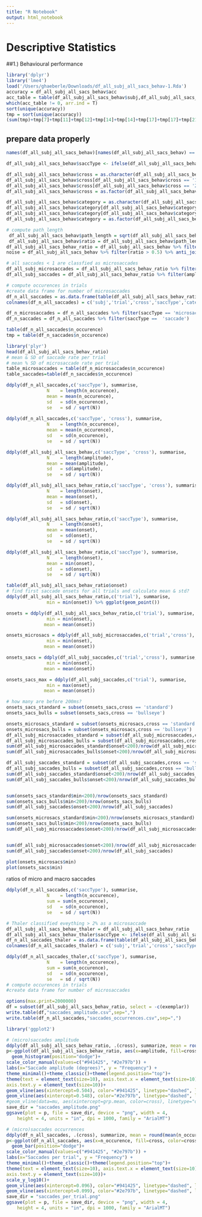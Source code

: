 ```yaml
---
title: "R Notebook"
output: html_notebook
---
```


# Descriptive Statistics
##1.) Behavioural performance
```r
library('dplyr')
library('lme4')
load('/Users/ghaeberle/Downloads/df_all_subj_all_sacs_behav-1.Rda')
accuracy = df_all_subj_all_sacs_behav$acc
acc_table = table(df_all_subj_all_sacs_behav$subj,df_all_subj_all_sacs_behav$acc)
which(acc_table != 0, arr.ind = T)
sort(unique(accuracy))
tmp = sort(unique(accuracy))
(sum(tmp)+tmp[7]+tmp[11]+tmp[12]+tmp[14]+tmp[14]+tmp[17]+tmp[17]+tmp[21])/30
```

## prepare data properly  
```r
names(df_all_subj_all_sacs_behav)[names(df_all_subj_all_sacs_behav) == "cond"] <- "cross"

df_all_subj_all_sacs_behav$saccType <- ifelse(df_all_subj_all_sacs_behav$amplitude < 1, 'microsaccade', 'saccade')

df_all_subj_all_sacs_behav$cross = as.character(df_all_subj_all_sacs_behav$cross)
df_all_subj_all_sacs_behav$cross[df_all_subj_all_sacs_behav$cross == '1'] = 'bullseye' 
df_all_subj_all_sacs_behav$cross[df_all_subj_all_sacs_behav$cross == '2'] = 'standard' 
df_all_subj_all_sacs_behav$cross = as.factor(df_all_subj_all_sacs_behav$cross)

df_all_subj_all_sacs_behav$category = as.character(df_all_subj_all_sacs_behav$category)
df_all_subj_all_sacs_behav$category[df_all_subj_all_sacs_behav$category == '0'] = 'inanimate' 
df_all_subj_all_sacs_behav$category[df_all_subj_all_sacs_behav$category == '1'] = 'animate' 
df_all_subj_all_sacs_behav$category = as.factor(df_all_subj_all_sacs_behav$category)

# compute path_length
 df_all_subj_all_sacs_behav$path_length = sqrt(df_all_subj_all_sacs_behav$horizontal_comp^2+df_all_subj_all_sacs_behav$vertical_comp^2)
 df_all_subj_all_sacs_behav$ratio = df_all_subj_all_sacs_behav$path_length/df_all_subj_all_sacs_behav$amplitude
df_all_subj_all_sacs_behav_ratio = df_all_subj_all_sacs_behav %>% filter(ratio < 0.5) %>% anti_join(df_all_subj_all_sacs_behav,.)
noise = df_all_subj_all_sacs_behav %>% filter(ratio > 0.5) %>% anti_join(df_all_subj_all_sacs_behav,.)

# all saccades < 1 are classfied as microsaccades 
df_all_subj_microsaccades = df_all_subj_all_sacs_behav_ratio %>% filter(amplitude <1)
df_all_subj_saccades = df_all_subj_all_sacs_behav_ratio %>% filter(amplitude >= 1)

# compute occurences in trials 
#create data frame for number of microsaccades 
df_n_all_saccades = as.data.frame(table(df_all_subj_all_sacs_behav_ratio$subj,df_all_subj_all_sacs_behav_ratio$trial, df_all_subj_all_sacs_behav_ratio$cross, df_all_subj_all_sacs_behav_ratio$saccType, df_all_subj_all_sacs_behav_ratio$category))
colnames(df_n_all_saccades) = c('subj','trial','cross','saccType','category','n_occurence')

df_n_microsaccades = df_n_all_saccades %>% filter(saccType == 'microsaccade')
df_n_saccades = df_n_all_saccades %>% filter(saccType ==  'saccade')

table(df_n_all_saccades$n_occurence)
tmp = table(df_n_saccades$n_occurence)
```

```r
library('plyr')
head(df_all_subj_all_sacs_behav_ratio)
# mean & SD of saccade rate per trial
# mean % SD of microsaccade rate per trial 
table_microsaccades = table(df_n_microsaccades$n_occurence)
table_saccades=table(df_n_saccades$n_occurence)

ddply(df_n_all_saccades,c('saccType'), summarise,
               N    = length(n_occurence),
               mean = mean(n_occurence),
               sd   = sd(n_occurence),
               se   = sd / sqrt(N))
               
ddply(df_n_all_saccades,c('saccType', 'cross'), summarise,
               N    = length(n_occurence),
               mean = mean(n_occurence),
               sd   = sd(n_occurence),
               se   = sd / sqrt(N))

ddply(df_all_subj_all_sacs_behav,c('saccType', 'cross'), summarise,
               N    = length(amplitude),
               mean = mean(amplitude),
               sd   = sd(amplitude),
               se   = sd / sqrt(N))

ddply(df_all_subj_all_sacs_behav_ratio,c('saccType', 'cross'), summarise,
               N    = length(onset),
               mean = mean(onset),
               sd   = sd(onset),
               se   = sd / sqrt(N))

ddply(df_all_subj_all_sacs_behav_ratio,c('saccType'), summarise,
               N    = length(onset),
               mean = mean(onset),
               sd   = sd(onset),
               se   = sd / sqrt(N))

ddply(df_all_subj_all_sacs_behav_ratio,c('saccType'), summarise,
               N    = length(onset),
               mean = min(onset),
               sd   = sd(onset),
               se   = sd / sqrt(N))

table(df_all_subj_all_sacs_behav_ratio$onset)
# find first saccade onsets for all trials and calculate mean & std? 
ddply(df_all_subj_all_sacs_behav_ratio,c('trial'), summarise,
               min = min(onset)) %>% ggplot(geom_point())

onsets = ddply(df_all_subj_all_sacs_behav_ratio,c('trial'), summarise,
               min = min(onset),
              mean = mean(onset))

onsets_microsacs = ddply(df_all_subj_microsaccades,c('trial','cross'), summarise,
               min = min(onset),
              mean = mean(onset))

onsets_sacs = ddply(df_all_subj_saccades,c('trial','cross'), summarise,
               min = min(onset),
              mean = mean(onset))

onsets_sacs_max = ddply(df_all_subj_saccades,c('trial'), summarise,
               min = max(onset),
              mean = mean(onset))

# how many are before 200ms?
onsets_sacs_standard = subset(onsets_sacs,cross == 'standard')
onsets_sacs_bulls = subset(onsets_sacs,cross == 'bullseye')

onsets_microsacs_standard = subset(onsets_microsacs,cross == 'standard')
onsets_microsacs_bulls = subset(onsets_microsacs,cross == 'bullseye')
df_all_subj_microsaccades_standard = subset(df_all_subj_microsaccades,cross == 'standard')
df_all_subj_microsaccades_bulls = subset(df_all_subj_microsaccades,cross == 'bullseye')
sum(df_all_subj_microsaccades_standard$onset<200)/nrow(df_all_subj_microsaccades_standard)
sum(df_all_subj_microsaccades_bulls$onset<200)/nrow(df_all_subj_microsaccades_bulls)

df_all_subj_saccades_standard = subset(df_all_subj_saccades,cross == 'standard')
df_all_subj_saccades_bulls = subset(df_all_subj_saccades,cross == 'bullseye')
sum(df_all_subj_saccades_standard$onset<200)/nrow(df_all_subj_saccades_standard)
sum(df_all_subj_saccades_bulls$onset<200)/nrow(df_all_subj_saccades_bulls)


sum(onsets_sacs_standard$min<200)/nrow(onsets_sacs_standard)
sum(onsets_sacs_bulls$min<200)/nrow(onsets_sacs_bulls)
sum(df_all_subj_saccades$onset<200)/nrow(df_all_subj_saccades)

sum(onsets_microsacs_standard$min<200)/nrow(onsets_microsacs_standard)
sum(onsets_sacs_bulls$min<200)/nrow(onsets_sacs_bulls)
sum(df_all_subj_microsaccades$onset<200)/nrow(df_all_subj_microsaccades)


sum(df_all_subj_microsaccades$onset<200)/nrow(df_all_subj_microsaccades)
sum(df_all_subj_saccades$onset<200)/nrow(df_all_subj_saccades)

plot(onsets_microsacs$min)
plot(onsets_sacs$min)
```

ratios of micro and macro saccades 
```r
ddply(df_n_all_saccades,c('saccType'), summarise,
               N    = length(n_occurence),
               sum = sum(n_occurence),
               sd   = sd(n_occurence),
               se   = sd / sqrt(N))

# Thaler classified eveything > 2% as a microsaccade
df_all_subj_all_sacs_behav_thaler = df_all_subj_all_sacs_behav_ratio
df_all_subj_all_sacs_behav_thaler$saccType <- ifelse(df_all_subj_all_sacs_behav_ratio$amplitude < 2, 'microsaccade', 'saccade')
df_n_all_saccades_thaler = as.data.frame(table(df_all_subj_all_sacs_behav_thaler$subj,df_all_subj_all_sacs_behav_thaler$trial, df_all_subj_all_sacs_behav_thaler$cross, df_all_subj_all_sacs_behav_thaler$saccType, df_all_subj_all_sacs_behav_thaler$category))
colnames(df_n_all_saccades_thaler) = c('subj','trial','cross','saccType','category','n_occurence')

ddply(df_n_all_saccades_thaler,c('saccType'), summarise,
               N    = length(n_occurence),
               sum = sum(n_occurence),
               sd   = sd(n_occurence),
               se   = sd / sqrt(N))
# compute occurences in trials 
#create data frame for number of microsaccades 
```
```r
options(max.print=2000000)
df = subset(df_all_subj_all_sacs_behav_ratio, select = -c(exemplar))
write.table(df,"saccades_amplitude.csv",sep=",")
write.table(df_n_all_saccades,"saccades_occurrences.csv",sep=",")

library('ggplot2')

# (micro)saccades amplitude
ddply(df_all_subj_all_sacs_behav_ratio, .(cross), summarize, mean = round(mean(amplitude), 4))
p<-ggplot(df_all_subj_all_sacs_behav_ratio, aes(x=amplitude, fill=cross, color=cross)) +
  geom_histogram(position="dodge")+
scale_color_manual(values=c("#941425", "#2e797b")) +
labs(x="Saccade amplitude (degrees)", y = "Frequency") +
theme_minimal()+theme_classic()+theme(legend.position="top")+
theme(text = element_text(size=10), axis.text.x = element_text(size=10),
axis.text.y = element_text(size=10))+
geom_vline(aes(xintercept=0.504), color="#941425", linetype="dashed", linewidth=.6)+
geom_vline(aes(xintercept=0.548), color="#2e797b", linetype="dashed", linewidth=.6)
#geom_vline(data=mu, aes(xintercept=grp.mean, color=cross), linetype="dashed")
save_dir = "saccades_amplitude.png"
ggsave(plot = p, file = save_dir, device = "png", width = 4, 
    height = 4, units = "in", dpi = 1000, family = "ArialMT")

# (micro)saccades occurrences
ddply(df_n_all_saccades, .(cross), summarize, mean = round(mean(n_occurence), 4))
p<-ggplot(df_n_all_saccades, aes(x=n_occurence, fill=cross, color=cross)) +
  geom_bar(position="dodge")+
scale_color_manual(values=c("#941425", "#2e797b")) +
labs(x="Saccades per trial", y = "Frequency") +
theme_minimal()+theme_classic()+theme(legend.position="top")+
theme(text = element_text(size=10), axis.text.x = element_text(size=10),
axis.text.y = element_text(size=10))+
scale_y_log10()+
geom_vline(aes(xintercept=0.096), color="#941425", linetype="dashed", linewidth=.6)+
geom_vline(aes(xintercept=0.099), color="#2e797b", linetype="dashed", linewidth=.6)
save_dir = "saccades_per_trial.png"
ggsave(plot = p, file = save_dir, device = "png", width = 4, 
    height = 4, units = "in", dpi = 1000, family = "ArialMT")
```

